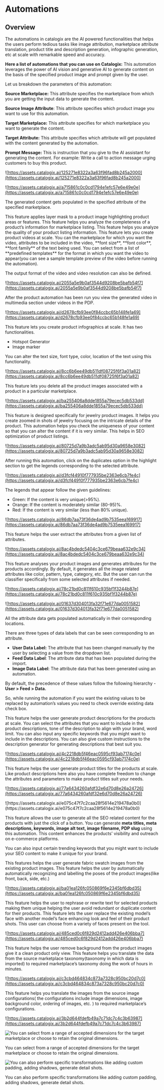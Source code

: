# Automations

## Overview

The automations in catalogix are the AI powered functionalities that helps the users perform tedious tasks like image attribution, marketplace attribute translation, product title and description generation, infographic generation, etc at scale with remarkable speed and accuracy.

**Here a list of automations that you can use on Catalogix:**
<Accordion title="Analyze image with Prompt">
  This automation leverages the power of AI vision and generative AI to generate content on the basis of the specified product image and prompt given by the user.

Let us breakdown the parameters of this automation:

**Source Marketplace:** This attribute specifies the marketplace from which you are getting the input data to generate the content.

**Source Image Attribute**: This attribute specifies which product image you want to use for this automation.

**Target Marketplace:** This attribute specifies for which marketplace you want to generate the content.

**Target Attribute:** This attribute specifies which attribute will get populated with the content generated by the automation.

**Prompt Message:** This is instruction that you give to the AI assistant for generating the content. For example: Write a call to action message urging customers to buy this product.

![https://assets.catalogix.ai/125271e8322a3a63f96fad8b245a2000](https://assets.catalogix.ai/125271e8322a3a63f96fad8b245a2000)

![https://assets.catalogix.ai/a715861c0c0cd1794e1efc57e6e49e0e](https://assets.catalogix.ai/a715861c0c0cd1794e1efc57e6e49e0e)

The generated content gets populated in the specified attribute of the specified marketplace.
</Accordion>





<Accordion title="Apply image masking">
  This feature applies layer mask to a product image highlighting product areas or features.
</Accordion>

<Accordion title="Audit Product Listings">
  This feature helps you analyze the completeness of a product’s information for marketplace listing.
</Accordion>


<Accordion title="Check Product Quality">
  This feature helps you analyze the quality of your product listing information.
</Accordion>

<Accordion title="Create Product Videos">
  This feature lets you create product videos at scale. You can the marketplace for which you want the video, attributes to be included in the video, **font size**, **font color**, **font family** of the text being used. You can select from a list of **predefined templates** for the format in which you want the video to appear(you can see a sample template preview of the video before running the automation).

The output format of the video and video resolution can also be defined.

![https://assets.catalogix.ai/2055a5e9b0af3544d9208be5bafb54f7](https://assets.catalogix.ai/2055a5e9b0af3544d9208be5bafb54f7)

After the product automation has been run you view the generated video in multimedia section under videos in the PDP.

![https://assets.catalogix.ai/d2678cfb93ee0f84ccbc65b148fe1a69](https://assets.catalogix.ai/d2678cfb93ee0f84ccbc65b148fe1a69)
</Accordion>

<Accordion title="Create product infographics">
  This feature lets you create product infographics at scale. It has two functionalities.

- Hotspot Generator
- Image marker

You can alter the text size, font type, color, location of the text using this functionality.

![https://assets.catalogix.ai/8cc6b6ee49db511df08725f6f3a01a82](https://assets.catalogix.ai/8cc6b6ee49db511df08725f6f3a01a82)
</Accordion>



<Accordion title="Delete Product images">
  This feature lets you delete all the product images associated with a product in a particular marketplace.

![https://assets.catalogix.ai/ba255406a8dde1855a79ecec5db533dd](https://assets.catalogix.ai/ba255406a8dde1855a79ecec5db533dd)
</Accordion>


<Accordion title="Create Detail Shots">
  This feature is designed specifically for jewelry product images. It helps you create zoomed in shots of jewelry focusing on the intricate details of the product.
</Accordion>

<Accordion title="Checking content uniqueness">
  This automation helps you check the uniqueness of your content so that you can alter the content if it is very similar. This helps in SEO optimization of product listings.

![https://assets.catalogix.ai/80725d7a9b3adc5ab95d30a9658e3082](https://assets.catalogix.ai/80725d7a9b3adc5ab95d30a9658e3082)

After running this automation, click on the duplicates option in the highlight section to get the legends corresponding to the selected attribute.

![https://assets.catalogix.ai/d3fcf44910f777935be2363e6cb7fe4c](https://assets.catalogix.ai/d3fcf44910f777935be2363e6cb7fe4c)

The legends that appear follow the given guidelines:

- Green: If the content is very unique(>95%).
- Orange: If the content is moderately similar (80-95)%.
- Red: If the content is very similar (less than 80% unique).

![https://assets.catalogix.ai/86db7aa73f36de4ad9b7535eea169917](https://assets.catalogix.ai/86db7aa73f36de4ad9b7535eea169917)
</Accordion>

<Accordion title="Extract Attributes From Text">
  This feature helps the user extract the attributes from a given list of attributes.

![https://assets.catalogix.ai/8ac4bdedc5404c3ce679beaa632e9c34](https://assets.catalogix.ai/8ac4bdedc5404c3ce679beaa632e9c34)
</Accordion>

<Accordion title="Generate Attributes from Images">
  This feature analyses your product images and generates attributes for the products accordingly. By default, it generates all the image related attributes like color, pattern, type, category, etc. But the user can run the classifier specifically from some selected attributes if needed.

![https://assets.catalogix.ai/78c21bd0c811f610c935bf1f3244b87e](https://assets.catalogix.ai/78c21bd0c811f610c935bf1f3244b87e)

![https://assets.catalogix.ai/01637d304013fa32f71e677da0051582](https://assets.catalogix.ai/01637d304013fa32f71e677da0051582)

All the attribute data gets populated automatically in their corresponding locations.

There are three types of data labels that can be seen corresponding to an attribute.

- **User Data Label:** The attribute that has been changed manually by the user by selecting a value from the dropdown list.
- **Feed Data Label**: The attribute data that has been populated during the import.
- **Image Data Label**: The attribute data that has been generated using an automation.

By default, the precedence of these values follow the following hierarchy - **User > Feed > Data.**

So, while running the automation if you want the existing values to be replaced by automation’s values you need to check override existing data check box.
</Accordion>

<Accordion title="Generate Product Descriptions">
  This feature helps the user generate product descriptions for the products at scale. You can select the attributes that you want to include in the product descriptions, tone of the description to align with your brand, word limit. You can also input any specific keywords that you might want to include in the descriptions. You can also give custom instructions to the description generator for generating descriptions that best suit you.

![https://assets.catalogix.ai/4c2218db5f46eac0595cf93ab7174c0e](https://assets.catalogix.ai/4c2218db5f46eac0595cf93ab7174c0e)
</Accordion>

<Accordion title="Generate Product Titles">
  This feature helps the user generate product titles for the products at scale. Like product descriptions here also you have complete freedom to change the attributes and parameters to make product titles suit your needs.

![https://assets.catalogix.ai/77a6434260afdf32e6d70d8e26a24726](https://assets.catalogix.ai/77a6434260afdf32e6d70d8e26a24726)

</Accordion>

<Accordion title="Generate SEO Content">
  ![https://assets.catalogix.ai/e075c47f7c2caa28f5614e219478a0b0](https://assets.catalogix.ai/e075c47f7c2caa28f5614e219478a0b0)

This feature allows the user to generate all the SEO related content for the products with just the click of a button. You can generate **meta titles, meta descriptions, keywords, image alt text, image filename, PDP slug** using this automation. This content enhances the products’ visibility and outreach on e-commerce platforms.

You can also input certain trending keywords that you might want to include your SEO content to make it  unique for your brand.
</Accordion>

<Accordion title="Generate Fabric Swatch">
  This features helps the user generate fabric swatch images from the existing product images.
</Accordion>

<Accordion title="Identify Image Type">
  This feature helps the user by automatically automatically recognizing and labelling the poses of the product images(like front, back, side, etc.)

![https://assets.catalogix.ai/ba01ea126fc050869f6e2345bf6dbd35](https://assets.catalogix.ai/ba01ea126fc050869f6e2345bf6dbd35)
</Accordion>

<Accordion title="Make Content Unique">
  This feature helps the user to rephrase or rewrite text for selected products making them unique helping the user avoid redundant or duplicate content for their products.
</Accordion>

<Accordion title="Replace Faces in Images">
  This feature lets the user replace the existing model’s face with another model’s face enhancing look and feel of their product shots. This user can choose from a variety of faces present on the tool.

![https://assets.catalogix.ai/485ced0c6f829d2412add426e406bba7](https://assets.catalogix.ai/485ced0c6f829d2412add426e406bba7)
</Accordion>


<Accordion title="Remove Background from images">
  This feature helps the user remove background from the product images give it a clean product only view.
</Accordion>

<Accordion title="Translates Attributes for Marketplaces">
  This feature helps you translate the data from the source marketplace taxonomy(taxonomy in which data is imported) to required marketplace’s taxonomy doing the work of hours in minutes.

![https://assets.catalogix.ai/c3cbd464834c873a7328c950bc20d7c0](https://assets.catalogix.ai/c3cbd464834c873a7328c950bc20d7c0)

</Accordion>


<Accordion title="Translate Images for Marketplaces">
  This feature helps you translate the images from the source image configurations( the configurations include image dimensions, image background color, ordering of images, etc. ) to required marketplace’s configurations.

![https://assets.catalogix.ai/3b2d644fdefb49a7c71dc7c4c3b63987](https://assets.catalogix.ai/3b2d644fdefb49a7c71dc7c4c3b63987)

![You can select from a range of accepted dimensions for the target marketplace or choose to retain the original dimensions.](https://assets.catalogix.ai/4125cfa9fd6ce286ee6479729718a17e)

You can select from a range of accepted dimensions for the target marketplace or choose to retain the original dimensions.

![You can also perform specific transformations like adding custom padding, adding shadows, generate detail shots.](https://assets.catalogix.ai/317606ac8725055a18ea18dfd088316f)

You can also perform specific transformations like adding custom padding, adding shadows, generate detail shots.
</Accordion>


